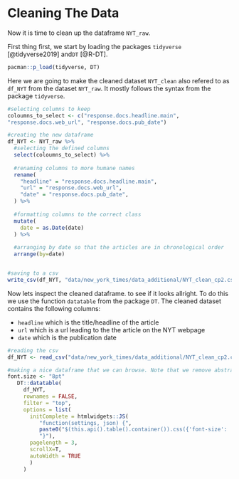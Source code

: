 
# Cleaning The Data 
Now it is time to clean up the dataframe `NYT_raw`. 

First thing first, we start by loading the packages `tidyverse` [@tidyverse2019] and`DT` [@R-DT].
```r
pacman::p_load(tidyverse, DT)
```

Here we are going to make the cleaned dataset `NYT_clean` also refered to as `df_NYT` from the dataset `NYT_raw`. It mostly follows the syntax from the package `tidyverse`. 
```r
#selecting columns to keep
coloumns_to_select <- c("response.docs.headline.main",
"response.docs.web_url", "response.docs.pub_date")

#creating the new dataframe
df_NYT <- NYT_raw %>% 
  #selecting the defined columns
  select(coloumns_to_select) %>% 
  
  #renaming columns to more humane names
  rename(
    "headline" = "response.docs.headline.main",
    "url" = "response.docs.web_url",
    "date" = "response.docs.pub_date",
  ) %>%
  
  #formatting columns to the correct class
  mutate(
    date = as.Date(date)
  ) %>% 
  
  #arranging by date so that the articles are in chronological order
  arrange(by=date)


#saving to a csv
write_csv(df_NYT, "data/new_york_times/data_additional/NYT_clean_cp2.csv")
```

Now lets inspect the cleaned dataframe. to see if it looks allright. To do this we use the function `datatable` from the package `DT`. The cleaned dataset contains the following columns:

* `headline` which is the title/headline of the article
* `url` which is a url leading to the the article on the NYT webpage
* `date` which is the publication date

```r
#reading the csv
df_NYT <- read_csv("data/new_york_times/data_additional/NYT_clean_cp2.csv")

#making a nice dataframe that we can browse. Note that we remove abstract because there is too much text in it to show in a nice way.
font.size <- "8pt"
   DT::datatable(
     df_NYT,
     rownames = FALSE,
     filter = "top", 
     options = list(
       initComplete = htmlwidgets::JS(
          "function(settings, json) {",
          paste0("$(this.api().table().container()).css({'font-size': '", font.size, "'});"),
          "}"),
       pagelength = 3,
       scrollX=T,
       autoWidth = TRUE
       ) 
     )
```












